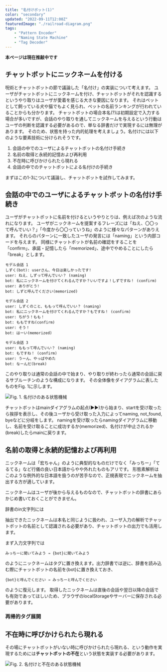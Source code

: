 ```yaml
---
title: "名付けボット(1)"
color: "secondary"
updated: "2022-09-11T12:00Z"
featuredImage: "./railroad-diagram.png"
tags: 
    - "Pattern Encoder"
    - "Naming State Machine"
    - "Tag Decoder"
---
```


 **本ページは現在推敲中です**

## チャットボットにニックネームを付ける
<Link to="/article/insight/3-magic/2-chatbot">呪術とチャットボット</Link>の節で議論した「名付け」の実装について考えます。  
ユーザがチャットボットにニックネームを付け、チャットボットがそれを認識するというやり取りはユーザが愛着を感じる大きな要因になります。
それはペットとして飼っている犬や猫でもよく見られ、ペットの名前ランキングが行われていることからも分かります。 
チャットボットの場合本名(?)は初期設定で入力する場合が多いですが、会話のやり取りを通してニックネームを与えるという行動はユーザの判断を認識する必要があるので、単なる辞書だけで実現するには無理があります。
そのため、状態を持った内的処理を考えましょう。名付けには以下のような要素技術に分けられそうです。

1. 会話の中でのユーザによるチャットボットの名付け手続き
2. 名前の取得と永続的記憶および再利用
3. 不在時に呼びかけられたら現れる
4. 会話の中でのチャットボットによる名付けの手続き

まずはこの1-3について議論し、チャットボットを試作してみます。

## 会話の中でのユーザによるチャットボットの名付け手続き

ユーザがチャットボットに名前を付けるというやりとりは、例えば次のような流れになります。
ユーザがニックネームを提案するフレーズには「ねえ、〇〇って呼んでいい？」「今度から〇〇っていうね」のように様々なパターンがありえます。
それらのパターンに一致したユーザの発言には「naming」という内部コードを与えます。
同様にチャットボットが名前の確認をすることを「confirm」、承諾・記憶したら「memorized」、途中でやめることにしたら「break」とします。

```
モデル会話 1
しずく(bot): userさん、今日は楽しかったです!
user: ねえ、しずって呼んでいい？ (naming)
bot: 私にニックネームを付けてくれるんですか？いいですよ！しずですね！ (confirm)
user: ありがとう!
bot: しずと呼んでください(memorized)

モデル会話 2
user: しずくのこと、ももって呼んでいい？ (naming)
bot: 私にニックネームを付けてくれるんですか？もですね！ (confirm)
user: ちがう！もも！
bot: ももですね(confirm)
user: そう！
bot: はーい(memorized)

モデル会話 3
user: ももって呼んでいい？ (naming)
bot: もですね！ (confirm)
user: うーん、やっぱやめた
bot: なーんだ(break)
```

このやり取りは通常の会話の中で始まり、やり取りが終わったら通常の会話に戻るサブルーチンのような構成になります。
その全体像をダイアグラムに表したものをFig. 1に示します。

![Fig. 1. 名付けのある状態機械](./naming-diagram.png)

チャットボットはmainダイアグラムの起点(▶▶)から始まり、startを受け取ったら挨拶を表示し、その後ユーザから受け取った入力によってnaming, not_found, byeなどに分岐をします。
namingを受け取ったらnamingダイアグラムに移動し、名前を受け取ることに成功するか(memorized)、名付けが中止されるか(break)したらmainに戻ります。

## 名前の取得と永続的記憶および再利用

ニックネームは「宏ちゃん」のように典型的なものだけでなく「みっちー」「てるてる」など行儀の良い日本語からやや外れたものもアリです。
形態素解析はこのような例外的な日本語を扱うのが苦手なので、正規表現でニックネームを抽出する方が適しています。

ニックネームはユーザが後から与えるものなので、チャットボットの辞書にあらかじめ書いておくことができません。


辞書のin文字列には

抽出できたニックネームは本名と同じように扱われ、ユーザ入力の解析でチャットボットの名前として認識される必要があり、チャットボットの出力でも活用します。

まず入力文字列では
```
みっちーに聞いてみよう → {bot}に聞いてみよう
```
のようにニックネームはタグに置き換えます。出力辞書では逆に、辞書を読み込む際にチャットボットの名前を{bot}に置き換えておき、

```
{bot}と呼んでください → みっちーと呼んでください 
```

のように復元します。
取得したニックネームは直後の会話や翌日以降の会話でも有効であってほしいため、ブラウザのlocalStorageやサーバーに保存される必要があります。


### 再帰的タグ展開

## 不在時に呼びかけられたら現れる

その場にチャットボットがいない時に呼びかけられたら現れる、という動作を実現するためには**チャットボットの不在**という状態を実装する必要があります。

![Fig. 2. 名付けと不在のある状態機械](./naming-diagram2.png)


<Chatbot source='/chatbot/namer'/>






